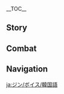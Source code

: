 {{CharacterTabs}}
{{LanguageTabs}}

__TOC__
==Story==
{{VO/Story
|character           = Jean
|language            = ko
|name                = 진

|vo_01_01_title      = 첫 만남…
|vo_01_01_subtitle   = Hello
|vo_01_01_file       = VO_{language}{character} Hello.ogg
|vo_01_01_tx         = 「민들레 기사」 진, 가입을 신청합니다. 앞으로 제 명예와 충성심은 당신과 함께할 것입니다!
|vo_01_01_rm         = "Mindeulle Gisa" Jin, gaibeul sincheonghapnida. Apeuro je myeong'yewa chungseongsimeun dangsingwa hamkkehal geosipnida!
|vo_02_01_title      = 잡담・작전
|vo_02_01_subtitle   = Chat: Operation
|vo_02_01_file       = VO_{language}{character} Chat - Operation.ogg
|vo_02_01_tx         = 어서 움직여, 계속 이곳에 머물 순 없어
|vo_02_01_rm         = Eoseo umjigyeo, gyesok igose meomul sun eopsseo
|vo_02_02_title      = 잡담・기사단
|vo_02_02_subtitle   = Chat: Knights of Favonius
|vo_02_02_file       = VO_{language}{character} Chat - Knights of Favonius.ogg
|vo_02_02_tx         = 기사단의 모두들… 열심히 일하고 있으려나
|vo_02_02_rm         = Gisadan-ui modudeul... yeolsimhi ilhago isseuryeona
|vo_02_03_title      = 잡담・목표
|vo_02_03_subtitle   = Chat: Target
|vo_02_03_file       = VO_{language}{character} Chat - Target.ogg
|vo_02_03_tx         = 가자, 다음 목표로!
|vo_02_03_rm         = Gaja, daeum mokpyoro!
|vo_03_01_title      = 비가 올 때…
|vo_03_01_subtitle   = When It Rains
|vo_03_01_file       = VO_{language}{character} When It Rains.ogg
|vo_03_01_tx         = 비도 나의 걸음을 막을 순 없어
|vo_03_01_rm         = Bido na-ui georeumeul mageul sun eopsseo
|vo_03_02_title      = 비가 그친 후…
|vo_03_02_subtitle   = After the Rain
|vo_03_02_file       = VO_{language}{character} After the Rain.ogg
|vo_03_02_tx         = 이런 날씨는 움직이기 딱이지
|vo_03_02_rm         = Ireon nalssineun umjigigi ttagiji
|vo_03_03_title      = 눈이 올 때…
|vo_03_03_subtitle   = When It Snows
|vo_03_03_file       = VO_{language}{character} When It Snows.ogg
|vo_03_03_tx         = 눈이 오네. 부츠 관리에 신경 써야겠어
|vo_03_03_rm         = Nuni one. Bucheu gwanrie singyeong sseoyagesseo
|vo_03_04_title      = 바람이 불 때…
|vo_03_04_subtitle   = When It's Windy
|vo_03_04_file       = VO_{language}{character} When It's Windy.ogg
|vo_03_04_tx         = 정말 상쾌한 날씨네
|vo_03_04_rm         = Jeongmal sangkwaehan nalssine
|vo_03_05_title      = 강풍이 불 때…
|vo_03_05_subtitle   = When the Wind Is Blowing
|vo_03_05_file       = VO_{language}{character} When the Wind Is Blowing.ogg
|vo_03_05_tx         = 듣자하니, 그날도 드물게 바람이 엄청나게 불었다던데…
|vo_03_05_rm         = Deutjahani, geunaldo deumulge barami eomcheongnage bureotdadeonde...
|vo_04_01_title      = 아침 인사…
|vo_04_01_subtitle   = Good Morning
|vo_04_01_file       = VO_{language}{character} Good Morning.ogg
|vo_04_01_tx         = 「하루의 계획은 아침에」라는 말이 있잖아. 오늘도 화이팅!
|vo_04_01_rm         = "Haru-ui gyehoegeun achime"raneun mari itjana. Oneuldo hwaiting!
|vo_04_02_title      = 점심 인사…
|vo_04_02_subtitle   = Good Afternoon
|vo_04_02_file       = VO_{language}{character} Good Afternoon.ogg
|vo_04_02_tx         = 좋아, 그럼 지금부터 임무를 처리하자고
|vo_04_02_rm         = Joa, geureom jigeumbuteo immureul cheorihajago
|vo_04_03_title      = 저녁 인사…
|vo_04_03_subtitle   = Good Evening
|vo_04_03_file       = VO_{language}{character} Good Evening.ogg
|vo_04_03_tx         = 커피에 면역이 생긴 듯하네. 대체할 만한 게 있는지… 리사에게 물어봐야겠어
|vo_04_03_rm         = Keopie myeonyeogi saenggin deuthane. Daechehal manhan ge itneunji... Risaege mureobwayagesseo
|vo_04_04_title      = 굿나잇…
|vo_04_04_subtitle   = Good Night
|vo_04_04_file       = VO_{language}{character} Good Night.ogg
|vo_04_04_tx         = 오늘의 수련은 여기까지. 멋지던데, 수고했어
|vo_04_04_rm         = Oneurui suryeoneun yeogikkaji. Meotjideonde, sugohaesseo
|vo_05_01_title      = 진 자신에 대해…
|vo_05_01_subtitle   = About {character}
|vo_05_01_file       = VO_{language}{character} About {character}.ogg
|vo_05_01_tx         = 오늘 사람들을 지키려다 보니, 유적 가디언을 5기나 산산조각 내버렸어. 휴, 난 아직 멀었나 봐…그 귀한 문화유산을…다음엔 맨손으로 쓰러뜨려 봐야겠어
|vo_05_01_rm         = Oneul saramdeureul jikiryeoda boni, yujeok gadieoneul daseotgina sansanjogak naebeoryeosseo. Hyu, nan ajik meoreotna bwa... geu gwihan munhwayusaneul... daeumen maensoneuro sseureotteuryeo bwayagesseo
|vo_06_01_title      = 우리에 대해・신조
|vo_06_01_subtitle   = About Us: Creed
|vo_06_01_file       = VO_{language}{character} About Us - Creed.ogg
|vo_06_01_tx         = 전력으로 도울게, 물론 정의에 어긋나는 방향으로 간다면 쓴소리를 아끼지 않을 거야
|vo_06_01_rm         = Jeonryeogeuro doulge, mullon jeong'uie eogeutnaneun banghyang'euro gandamyeon sseunsorireul akkiji aneul geoya
|vo_06_02_title      = 우리에 대해・맹세
|vo_06_02_subtitle   = About Us: Oath
|vo_06_02_friendship = 6
|vo_06_02_file       = VO_{language}{character} About Us - Oath.ogg
|vo_06_02_tx         = 이 검을 걸고 맹세하지, 반드시 당신에게 승리를 바치겠어
|vo_06_02_rm         = I geomeul geolgo maengsehaji, bandeusi dangsinege seungrireul bachigesseo
|vo_06_03_title      = 우리에 대해・임무
|vo_06_03_subtitle   = About Us: Quest
|vo_06_03_friendship = 6
|vo_06_03_file       = VO_{language}{character} About Us - Quest.ogg
|vo_06_03_tx         = 임무는 자동으로 완료되지 않아. 하지만 적당히 쉬는 것도 괜찮겠지, 오늘 점심은 특별히 단 몇 분이라도 쉬어야겠어
|vo_06_03_rm         = Immuneun jadong'euro wanryodoeji ana. Hajiman jeokdanghi swineun geotdo gwaenchanketjji, oneul jeomsimeun teukbyeolhi dan myeot bunirado swieoyagesseo
|vo_07_01_title      = 「신의 눈」에 대해…
|vo_07_01_subtitle   = About the Vision
|vo_07_01_friendship = 4
|vo_07_01_file       = VO_{language}{character} About the Vision.ogg
|vo_07_01_tx         = 「평생 몬드를 수호하라」 군힐드 가문의 가훈이야. 「신의 눈」을 사용할 때마다 어머니, 그리고 몬드 시민들의 기대감이 떠올라. 난 몬드를 위해, 그리고 자유를 위해 싸우는 걸 마다하지 않을 거야
|vo_07_01_rm         = "Pyeongsaeng Mondeureul suhohara" Gunhildeu gamun-ui gahuniya. "Sin-ui Nun"eul sayonghal ttaemada eomoni, geurigo Mondeu simindeul-ui gidaegami tteoolla. Nan Mondeureul wihae, geurigo jayureul wihae ssauneun geol madahaji aneul geoya
|vo_07_02_title      = 하고 싶은 이야기…
|vo_07_02_subtitle   = Something to Share
|vo_07_02_file       = VO_{language}{character} Something to Share.ogg
|vo_07_02_tx         = 페보니우스 기사단을 대표해 몬드를 구해준 당신에게 감사 인사를 할게, 그리고 적당히 휴식을 취해서 힘을… 왜그래? 왜 갑자기 웃는 거지? 내가 뭐 이상한 말이라도 했어?
|vo_07_02_rm         = Peboniuseu gisadaneul daepyohae Mondeureul guhaejun dangsinege gamsa insareul halge, geurigo jeokdanghi hyusigeul chwihaeseo himeul... wae geurae? Wae gapjagi utneun geoji? Naega mwo isanghan marirado haesseo?
|vo_07_03_title      = 흥미있는 일…
|vo_07_03_subtitle   = Interesting Things
|vo_07_03_file       = VO_{language}{character} Interesting Things.ogg
|vo_07_03_tx         = 「민들레야, 민들레야 바람과 함께 먼 곳으로 떠나가렴」…민들레는 바람을 타고 셀레스티아까지 갈지도 모르겠군
|vo_07_03_rm         = "Mindeulleya, mindeulleya baramgwa hamkke meon goseuro tteonagaryeom"... Mindeulleneun barameul tago selleseutiakkaji galjido moreugetgun
|vo_08_01_title      = 바바라에 대해…
|vo_08_01_subtitle   = About [[Barbara]]
|vo_08_01_friendship = 4
|vo_08_01_file       = VO_{language}{character} About Barbara.ogg
|vo_08_01_tx         = 바바라는 노력파지만 때론 너무 자신을 몰아붙여…응? 왜 그렇게 잘 아냐고? 페보니우스 성당도 기사단 관할이거든
|vo_08_01_rm         = Babaraneun noryeokpajiman ttaeron neomu jasineul morabuchyeo... eung? Wae geureoke jal anyago? Peboniuseu seongdangdo gisadan gwanharigeodeun
|vo_08_02_title      = 리사에 대해…
|vo_08_02_subtitle   = About [[Lisa]]
|vo_08_02_friendship = 4
|vo_08_02_file       = VO_{language}{character} About Lisa.ogg
|vo_08_02_tx         = 리사가 있다면 많이 안심 되지
|vo_08_02_rm         = Risaga itdamyeon mani anim doeji
|vo_08_03_title      = 엠버에 대해…
|vo_08_03_subtitle   = About [[Amber]]
|vo_08_03_friendship = 4
|vo_08_03_file       = VO_{language}{character} About Amber.ogg
|vo_08_03_tx         = 엠버는 요새 확실히 성장했어. 언젠가 그녀의 무용담도 음유시인의 시로 널리 퍼지면 좋겠네
|vo_08_03_rm         = Embeoneun yosae hwaksilhi seongjanghaesseo. Eonjenga geunyeo-ui muyongdamdo eumyusiin-ui siro neolli peojimyeon jokenne
|vo_08_04_title      = 케이아에 대해…
|vo_08_04_subtitle   = About [[Kaeya]]
|vo_08_04_friendship = 4
|vo_08_04_file       = VO_{language}{character} About Kaeya.ogg
|vo_08_04_tx         = 그래…? 케이아도 당신에게 건의했나 보군, 케이아는 훌륭한 페보니우스 기사야. 그건 확실해
|vo_08_04_rm         = Geurae...? Keiado dangsinege geonuihaetna bogun, Keianeun hullyunghan Peboniuseu gisaya. Geugeon hwaksilhae
|vo_08_05_title      = 클레에 대해…
|vo_08_05_subtitle   = About [[Klee]]
|vo_08_05_friendship = 4
|vo_08_05_file       = VO_{language}{character} About Klee.ogg
|vo_08_05_tx         = 노는 게 아이의 천성이라고 생각하지만 클레가 마음에 들어 하는 장난감들은 모두 위험한 것들이어서 안심이 안 돼
|vo_08_05_rm         = Noneun ge aiui cheonseong'irago saenggakhajiman Keullega maeume deureo haneun jangnangamdeureun modu wiheomhan geotdeurieoseo ansimi an dwae
|vo_08_06_title      = 알베도에 대해…
|vo_08_06_subtitle   = About [[Albedo]]
|vo_08_06_friendship = 4
|vo_08_06_file       = VO_{language}{character} About Albedo.ogg
|vo_08_06_tx         = 「천재」라는 말은 알베도 같은 사람을 위해 만들어진 것이 아닐까?
|vo_08_06_rm         = "Cheonjae"raneun mareun Albedo gateun sarameul wihae mandeureojin geosi anilkka?
|vo_08_07_title      = 바르카에 대해…
|vo_08_07_subtitle   = About [[Varka]]
|vo_08_07_friendship = 4
|vo_08_07_file       = VO_{language}{character} About Varka.ogg
|vo_08_07_tx         = 바르카 대단장님은 페보니우스 기사단의 전설이야. 대단장님이 승리하여 돌아오는 날 직접 이야기를 나눠봐. 수확이 많을 거야
|vo_08_07_rm         = Bareuka daedanjangnimeun Peboniuseu gisadan-ui jeonseoriya. Daedanjangnim-i seungrihayeo doraoneun nal jikjeop iyagireul nanwobwa. Suhwagi maneul geoya
|vo_08_08_title      = 노엘에 대해…
|vo_08_08_subtitle   = About [[Noelle]]
|vo_08_08_friendship = 4
|vo_08_08_file       = VO_{language}{character} About Noelle.ogg
|vo_08_08_tx         = 노엘, 음… 페보니우스 기사단의 기사가 되려고 애쓰는 소녀. 그녀의 내면은 여전히 나약해. 지금 이 단계에서는 험악한 바깥세상과 접촉하지 않는 게 좋을지도 몰라
|vo_08_08_rm         = Noel, eum... Peboniuseu gisadan-ui gisaga doeryeogo aesseuneun sonyeo. Geunyeo-ui naemyeoneun yeojeonhi nayakhae. Jigeum i dangyeeseoneun heomakhan bakkatsesanggwa jeopchokhaji anneun ge joeuljido molla
|vo_08_09_title      = 로자리아에 대해…
|vo_08_09_subtitle   = About [[Rosaria]]
|vo_08_09_friendship = 4
|vo_08_09_file       = VO_{language}{character} About Rosaria.ogg
|vo_08_09_tx         = 로자리아 수녀는 늘 귀찮다는 말을 입에 달고 살지만, 업무에 충실해. 지난번에 내가 귀찮으면 내게 도움을 청하라 라고 하자 그게 더 귀찮다고 대답했어. 음… 역시 난 아직 부족해
|vo_08_09_rm         = Rojaria sunyeoneun neul gwichantaneun mareul ibe dalgo saljiman, eommue chungsilhae. Jinanbeone naega gwichaneumyeon naege doumeul cheonghara rago haja geuge deo gwichantago daedaphaesseo. Eum... yeoksi nan ajik bujokhae
|vo_08_10_title      = 다이루크에 대해・마음의 빚
|vo_08_10_subtitle   = About [[Diluc]]: Disillusion
|vo_08_10_friendship = 4
|vo_08_10_file       = VO_{language}{character} About Diluc - Disillusion.ogg
|vo_08_10_tx         = 다이루크 선배가 기사단을 비판하는 데엔 다 이유가 있어. 죄책감이 들어도 이미 정해진 결과를 바꾼 순 없지…. 난 나의 노력으로 기사단에 대한 선배의 관점을 바꾸고 싶어…. 응, 이건 내 책임이야
|vo_08_10_rm         = Dairukeu seonbaega gisadaneul bipanhaneun deen da iyuga isseo. Joechaekgami deureodo imi jeonghaejin gyeolgwareul bakkul sun eopjji... Nan na-ui noryeogeuro gisadane daehan seonbae-ui gwanjeomeul bakkugo sipeo... Eung, igeon nae chaegimiya
|vo_08_11_title      = 다이루크에 대해・존중
|vo_08_11_subtitle   = About Diluc: Respect
|vo_08_11_friendship = 4
|vo_08_11_file       = VO_{language}{character} About Diluc - Respect.ogg
|vo_08_11_tx         = 다이루크는… 정말 존경스러운 선배야. 우린 서로 다른 길을 선택했지만, 몬드를 지키고자 하는 목표만큼은 같아
|vo_08_11_rm         = Dairukeuneun... jeongmal jongyeongseuroun seonbaeya. Urin seoro dareun gireul seontaekhaetjiman, Mondeureul jikigoja haneun mokpyomankeumeun gata
|vo_08_12_title      = 설탕에 대해…
|vo_08_12_subtitle   = About [[Sucrose]]
|vo_08_12_friendship = 4
|vo_08_12_file       = VO_{language}{character} About Sucrose.ogg
|vo_08_12_tx         = 그녀는 연금술사로서도 매우 남다른 재능이 있어. 게다가 곁에 있는 알베도의 지도를 받을 수 있으니 그녀의 미래는 걱정할 것 없겠지. 다만… 아, 아니야, 자기만의 세계에 잠겨있는 것도, 나쁜 것만은 아니겠지
|vo_08_12_rm         = Geunyeoneun yeongeumsulsaroseodo maeu namdareun jaeneung'i isseo. Gedaga gyeote itneun Albedo-ui jidoreul badeul su isseuni geunyeo-ui miraeneun geokjeonghal geot eopgetjji. Daman... a, aniya, jagiman-ui segyee jamgyeoitneun geotdo, nappeun geotmaneunanigetjji.
|vo_08_13_title      = 유라에 대해…
|vo_08_13_subtitle   = About [[Eula]]
|vo_08_13_friendship = 4
|vo_08_13_file       = VO_{language}{character} About Eula.ogg
|vo_08_13_tx         = 유라? 흠… 그녀의 신분을 너무 마음에 두지 마. 페보니우스 기사는 모든 사람을 공평하게 평가하니까. 유라는 사리 분별을 잘하고 뛰어난 재능이 있어. 가끔 위험한 발언을 하지만, 그건 그녀의 성격 때문이야. 그녀가 늘 내게 도전하겠다고 해도 난 개의치 않아
|vo_08_13_rm         = Yura? Heum... geunyeo-ui sinbuneul neomu maeume duji ma. Peboniuseu gisaneun modeun sarameul gongpyeonghage pyeonggahanikka. Yuraneun sari bunbyeoreul jalhago ttwieonan jaeneung'i isseo. Gakkeum wiheomham bareoneul hajiman, geugeon geunyeo-ui seonggyeok ttaemuniya. Geunyeoga neul naege dojeonhagetdago haedo nan gaeuichi ana
|vo_08_14_title      = 미카에 대해…
|vo_08_14_friendship = 4
|vo_08_14_subtitle   = About [[Mika]]
|vo_08_14_file       = VO_{language}{character} About Mika.ogg
|vo_08_14_tx         = 대단장께서 미카를 원정대 사전 정찰의 핵심 대원으로 뽑으신 이유는 임무에 필요해서 그런 것도 있지만, 근면 성실한 그의 성격을 좋게 보셨기 때문이지. 개인적으로 나도 그런 동료와 함께 일할 수 있어서 영광이야
|vo_08_14_rm         = Daedanjangkkeseo Mikareul wonjeongdae sajeon jeongchal-ui haeksim daewoneuro ppobeusin iyuneun immue piryohaeseo geureon geotdo itjiman, geunmyeon seongsilhan geu-ui seonggyeogeul joke bosyeotgi ttaemuniji. Gaeinjeogeuro naeo geureon dongryowa hamkke ilhal su isseoseo yeonggwang'iya
|vo_09_01_title      = 진에 대해 알기・첫 번째
|vo_09_01_subtitle   = More About {character}: I
|vo_09_01_file       = VO_{language}{character} More About {character} - 01.ogg
|vo_09_01_tx         = 난 페보니우스 기사단의 신임과 몬드 사람들의 기대를 한 몸에 받고 있어. 그러니 해이해질 수 없어
|vo_09_01_rm         = Nan Peboniuseu gisadan-ui sinimgwa Mondeu saramdeul-ui gidaereul han mome batgo isseo. Geureoni haeihaejil su eopsseo
|vo_09_02_title      = 진에 대해 알기・두 번째
|vo_09_02_subtitle   = More About {character}: II
|vo_09_02_friendship = 3
|vo_09_02_file       = VO_{language}{character} More About {character} - 02.ogg
|vo_09_02_tx         = 바네사의 「민들레 기사」 호칭은 지금까지 계승되고 있어. 예전에 수많은 위대한 기사들이 이 영예를 누렸지. 이 호칭에 걸맞게 난 절대 해이해질 수 없어. 난 모두를 지키는 수호의 방패와 검이 되어야 해
|vo_09_02_rm         = Banesa-ui "Mindeulle Gisa" hoching'eun jigeumkkaji gyeseungdoego isseo. Yejeone sumaneun widaehan gisadeuri i yeong'yereul nuryeotji. I hoching'e geolmatge nan jeoldae haeihaejil su eopsseo. Nan modureul jikineun suho-ui bangpaewa geomi doeeoya hae
|vo_09_03_title      = 진에 대해 알기・세 번째
|vo_09_03_subtitle   = More About {character}: III
|vo_09_03_friendship = 4
|vo_09_03_file       = VO_{language}{character} More About {character} - 03.ogg
|vo_09_03_tx         = 전설이나 사서에는 기사의 위대한 공적만 기록되어 있지. 설마 그들은 한 번도 방황한 적이 없었던 건가…?<br>바람아, 내게 나아가야 할 길을 인도해줘
|vo_09_03_rm         = Jeonseorina saseoeneun gisa-ui widaehan gongjeokman girokdoeeo itji. Seolma geudeureun han beondo banghwanghan jeogi eopsseotdeon geonga...?<br>Barama, naege naagaya hal gireul indohaejwo
|vo_09_04_title      = 진에 대해 알기・네 번째
|vo_09_04_subtitle   = More About {character}: IV
|vo_09_04_friendship = 5
|vo_09_04_file       = VO_{language}{character} More About {character} - 04.ogg
|vo_09_04_tx         = 일에 몰두하면 고민은 잊히고 시간은 빨리 가지. 「네가 이 일의 적임자야」…. 이게 그때 바르카 대단장님께서 내게 하신 말씀이야
|vo_09_04_rm         = Ire molduhamyeon gomineun itjigo siganeun ppalli gaji. "Nega i il-ui jeogimjaya"... Ige geuttae Bareuka daedanjangnimkkeseo naege hasin malsseumiya
|vo_09_05_title      = 진에 대해 알기・다섯 번째
|vo_09_05_subtitle   = More About {character}: V
|vo_09_05_friendship = 6
|vo_09_05_file       = VO_{language}{character} More About {character} - 05.ogg
|vo_09_05_tx         = 너와 함께 있으면 길이 분명히 보여. 마치 의지할 수 있는 사람이 생긴 것처럼, 이건 대체…<br>아니, 내 노력이 부족해서 그래, 절대 해이해질 수 없어. 페보니우스 기사단과 몬드를 실망시킬 수 없지…. 그래도 고마워
|vo_09_05_rm         = Neowa hamkke isseumyeon giri bunmyeonghi boyeo. Machi uijihal su itneun sarami saenggin geotcheoreom, igeon daeche...<br>Ani, nae noryeogi bujokhaeseo geurae, jeoldae haeihaejil su eopsseo. Peboniuseu gisadangwa Mondeureul silmangsikil su eopjji... Geuraedo gomawo
|vo_10_01_title      = 진의 취미…
|vo_10_01_subtitle   = {character}'s Hobbies
|vo_10_01_file       = VO_{language}{character} Hobbies.ogg
|vo_10_01_tx         = 책 속의 영웅들 이야기를 같이 나눠도 될까? 음, 「켄리아의 영웅왕」의 이야기를 들어본 적이 있나?
|vo_10_01_rm         = Chaek sok-ui yeong'ungdeul iyagireul gachi nanwodo doelkka? Eum, "Kenria-ui Yeong'ung'wang"ui iyagireul deureobon jeogi itna?
|vo_10_02_title      = 진의 고민…
|vo_10_02_subtitle   = {character}'s Troubles
|vo_10_02_file       = VO_{language}{character} Troubles.ogg
|vo_10_02_tx         = 만약 잠을 안 자도 되는 신기한 포션이 있다면…. 음, 내일 리사에게 물어볼까?
|vo_10_02_rm         = Manyak jameul an jado doeneun singihan posyeoni itdamyeon... Eum, naeil Risaege mureobolkka?
|vo_10_03_title      = 좋아하는 음식…
|vo_10_03_subtitle   = Favorite Food
|vo_10_03_file       = VO_{language}{character} Favorite Food.ogg
|vo_10_03_tx         = 캣테일 술집의 피자…. 먹은 지 한참됐어, 사무실로 배달되면 좋을 텐데
|vo_10_03_rm         = Kaetteil suljip-ui pija... Meogeun ji hamchamdwaesseo, samusillo baedaldoemyeon joeul tende
|vo_10_04_title      = 싫어하는 음식…
|vo_10_04_subtitle   = Least Favorite Food
|vo_10_04_file       = VO_{language}{character} Least Favorite Food.ogg
|vo_10_04_tx         = 우수한 기사는 편식하면 안 돼
|vo_10_04_rm         = Usuhan gisaneun pyeonsikhamyeon an dwae

<!-- Receiving a Gift -->
|vo_11_01_title      = 선물 획득・첫 번째
|vo_11_01_subtitle   = Receiving a Gift: I
|vo_11_01_file       = VO_{language}{character} Receiving a Gift - 01.ogg
|vo_11_01_tx         = 맛도 괜찮고 몸에도 좋을 것 같아. 고생 많았어
|vo_11_01_rm         = Matdo gwaenchanko momedo joeul geot gata. Gosaeng manasseo
|vo_11_02_title      = 선물 획득・두 번째
|vo_11_02_subtitle   = Receiving a Gift: II
|vo_11_02_file       = VO_{language}{character} Receiving a Gift - 02.ogg
|vo_11_02_tx         = 응, 먹으니까 훨씬 힘이 나네. 고마워
|vo_11_02_rm         = Eung, meogeunikka hwolssin himi nane. Gomawo
|vo_11_03_title      = 선물 획득・세 번째
|vo_11_03_subtitle   = Receiving a Gift: III
|vo_11_03_file       = VO_{language}{character} Receiving a Gift - 03.ogg
|vo_11_03_tx         = 후… 어쨌든 수고 많았어
|vo_11_03_rm         = Hu... eojjaetdeun sugo manasseo
|vo_12_01_title      = 생일…
|vo_12_01_subtitle   = Birthday
|vo_12_01_file       = VO_{language}{character} Birthday.ogg
|vo_12_01_tx         = 오늘은 경축할 날이야. 왜냐하면 바람의 수호를 받는 네가 태어난 날이니까, 생일이니 오늘은 푹 쉬어.<br>흠흠… 생일 축하합니다….<br>아, 묻지도 않고 선물을 준비했네. 마음에 들어?
|vo_12_01_rm         = Oneureun gyeongchukhal nariya. Waenyahamyeon baram-ui suhoreul batneun nega taeeonan narinikka, saeng'irini oneureun puk swieo.<br>Heumheum... saeng'il chukhahapnida...<br>A, mutjido anko seonmureul junbihaetne. Maeume deureo?
|vo_13_01_title      = 돌파의 느낌・기
|vo_13_01_subtitle   = Feelings About Ascension: Intro
|vo_13_01_ascension  = 1
|vo_13_01_file       = VO_{language}{character} Feelings About Ascension -  01.ogg
|vo_13_01_tx         = 좋아, 내친김에 다음 목표까지 나가지
|vo_13_01_rm         = Joa, naechingime daeum mokpyokkaji nagaji
|vo_13_02_title      = 돌파의 느낌・승
|vo_13_02_subtitle   = Feelings About Ascension: Building Up
|vo_13_02_ascension  = 2
|vo_13_02_file       = VO_{language}{character} Feelings About Ascension -  02.ogg
|vo_13_02_tx         = 바람이 그치치 않는다면 나도 절대 멈추지 않아
|vo_13_02_rm         = Barami geuchiji anneundamyeon nado jeoldae meomchuji ana
|vo_13_03_title      = 돌파의 느낌・전
|vo_13_03_subtitle   = Feelings About Ascension: Climax
|vo_13_03_ascension  = 4
|vo_13_03_file       = VO_{language}{character} Feelings About Ascension -  03.ogg
|vo_13_03_tx         = 잠깐 평온해졌다고 안심하긴 일러. 난 단장 대행이니까 미리미리 준비해 둬야 해
|vo_13_03_rm         = Jamkkan pyeong'onhaejyeotdago ansimhagin illeo. Nan danjang daehaeng'inikka mirimiri junbihae dwoya hae
|vo_13_04_title      = 돌파의 느낌・결
|vo_13_04_subtitle   = Feelings About Ascension: Conclusion
|vo_13_04_ascension  = 6
|vo_13_04_file       = VO_{language}{character} Feelings About Ascension -  04.ogg
|vo_13_04_tx         = 난 아직 멀었어. 너와 만나고부터 줄곧 보살핌만 받았네….<br>바람아, 내 마음을 허락해줘.<br>단장 대행이 아닌 진으로서 이 자리에서 맹세할게. 내 검은 언제나 너와 함께 할 거야
|vo_13_04_rm         = Nan ajik meoreosseo. Neowa mannagobuteo julgot bosalpimman badatne...<br>Barama, nae maeumeul heorakhaejwo.<br>Danjang daehaeng'i anin Jineurosseo i jarieseo maengsehalkke. Nae geomeun eonjena neowa hamkke hal geoya
}}

==Combat==
{{Combat VO
|character           = Jean
|language            = ko

|skill_1_tx          = 단판 승부!
|skill_1_rm          = Danpan seungbu!
|skill_2_tx          = …핫!
|skill_2_rm          = ...Hat!
|skill_3_tx          = …흩어져!
|skill_3_rm          = ...Heuteojyeo!

|burst_1_tx          = 바람아, 대답해줘
|burst_1_rm          = Barama, daedaphaejwo
|burst_2_tx          = 검의 이름으로
|burst_2_rm          = Geom-ui ireumeuro
|burst_3_tx          = 바람의 신이여, 우릴 인도하소서
|burst_3_rm          = Baram-ui siniyeo, uril indohasoseo

|sprint-s_1_file     = Sprint Start 01,Sprint Start 02,Sprint Start 03

|glider_1_file       = Deploying Wind Glider 01,Deploying Wind Glider 02,Deploying Wind Glider 03

|chest_1_tx          = 놀라운 수확이야
|chest_1_rm          = Nollaun suhwagiya
|chest_2_tx          = 음, 오늘은 운이 좋아
|chest_2_rm          = Eum, oneureun uni joa
|chest_3_tx          = 다들 보물을 찾았으면 좋겠네
|chest_3_rm          = Dadeul bomureul chajasseumyeon jokenne

|low-hp_1_tx         = 난, 괜찮아…!
|low-hp_1_rm         = Nan, gwaenchana...!
|low-hp_2_tx         = 동료를… 지켜야 해…
|low-hp_2_rm         = Dongryoreul... jikyeoya hae...
|low-hp_3_tx         = 아직 포기할 수 없어…
|low-hp_3_rm         = Ajik pogihal su eopsseo...

|ally-low-hp_1_tx    = …잠시 후퇴하는 게 좋겠어!
|ally-low-hp_1_rm    = ...Jamsi hutoehaneun ge jokesseo!
|ally-low-hp_2_tx    = 나한테 맡겨
|ally-low-hp_2_rm    = Nahante matgyeo

|fallen_1_tx         = 몬드…
|fallen_1_rm         = Mondeu...
|fallen_2_tx         = 개인의 힘에는 한계가 있어…
|fallen_2_rm         = Gaein-ui himeneun hangyega isseo...
|fallen_3_tx         = 난… 아직 너무 부족해
|fallen_3_rm         = Nan... ajik neomu bujokhae

|hit-l_1_file        = Light Hit Taken 01,Light Hit Taken 02,Light Hit Taken 03,Light Hit Taken 04,Light Hit Taken 05,Light Hit Taken 06

|hit-h_1_tx          = 이 정도 상처는!
|hit-h_1_rm          = I jeongdo sangcheoneun!
|hit-h_2_file        = Heavy Hit Taken 02,Heavy Hit Taken 03,Heavy Hit Taken 04,Heavy Hit Taken 05,Heavy Hit Taken 06

|join_1_tx           = 언제든지 출발할 수 있어
|join_1_rm           = Eonjedeunji chulbalhal su isseo
|join_2_tx           = 모든 준비는 끝났어
|join_2_rm           = Modeun junbineun kkeutnasseo
|join_3_tx           = 바람의 인도에 따라
|join_3_rm           = Baram-ui indoe ttara

|idle_1_actual_rm    = 

|atk-l_1_file        = Light Attack 01,Light Attack 02,Light Attack 03,Light Attack 04,Light Attack 05,Light Attack 06

|atk-m_1_file        = Mid Attack 01,Mid Attack 02,Mid Attack 03

|atk-h_1_file        = Heavy Attack 01,Heavy Attack 02

|climb_1_file        = Climbing 01,Climbing 02,Climbing 03,Climbing 04,Climbing 05

|jump_1_file         = Jumping 01,Jumping 02,Jumping 03,Jumping 04,Jumping 05
}}
<!--
Copy paste the following line in any section that does not have any voice files, change the X for the section's title:
'''Jean does not feature any XXXXXXXX Voice-Overs'''
-->

==Navigation==
{{Character Navbox|VO-KO}}

[[ja:ジン/ボイス/韓国語]]